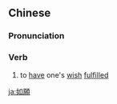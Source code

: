 ==Chinese==
{{zh-forms|s=如愿}}

===Pronunciation===
{{zh-pron
|m=rúyuàn
|c=jyu4 jyun6
|mn=kh:jû-goān/qz,tp,xm:lû-goān/twvk,zz:jî-goān/qz:lîr-goān
|cat=v
}}

===Verb===
{{zh-verb}}

# to [[have]] one's [[wish]] [[fulfill]]ed

[[ja:如願]]